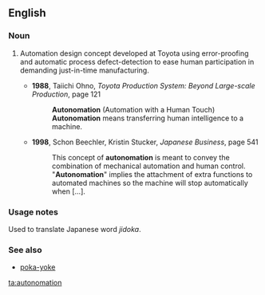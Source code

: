 ==English==

===Noun===
{{en-noun}}
# {{label|en|manufacturing}} Automation design concept developed at Toyota using error-proofing and automatic process defect-detection to ease human participation in demanding just-in-time manufacturing.
#* '''1988''', Taiichi Ohno, ''Toyota Production System: Beyond Large-scale Production'', page 121
#*: '''Autonomation''' (Automation with a Human Touch)
#*: '''Autonomation''' means transferring human intelligence to a machine.
#* '''1998''', Schon Beechler, Kristin Stucker, ''Japanese Business'', page 541
#*: This concept of '''autonomation''' is meant to convey the combination of mechanical automation and human control.
#*: "'''Autonomation'''" implies the attachment of extra functions to automated machines so the machine will stop automatically when […].

===Usage notes===
Used to translate Japanese word ''jidoka''.

===See also===
* [[poka-yoke]]

[[ta:autonomation]]